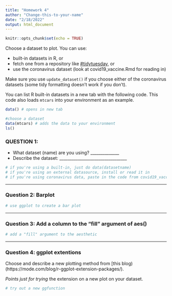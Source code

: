 ```yaml
---
title: "Homework 4"
author: "Change-this-to-your-name"
date: "2/18/2022"
output: html_document
---
```

```r
knitr::opts_chunk$set(echo = TRUE)
```

Choose a dataset to plot. You can use:

* built-in datasets in R, or 
* fetch one from a repository like [#tidytuesday](https://github.com/rfordatascience/tidytuesday#datasets), or
* use the coronavirus dataset (look at covid19_vaccine.Rmd for reading in)

Make sure you use `update_dataset()` if you choose either of the coronavirus datasets (some tidy formatting doesn't work if you don't).

You can list R built-in datasets in a new tab with the following code. This code also loads `mtcars` into your environment as an example.
```r
data() # opens in new tab

#choose a dataset
data(mtcars) # adds the data to your environment
ls()
```

### QUESTION 1:
* What dataset (name) are you using? ______________
* Describe the dataset: _________________________________

```r
# if you're using a built-in, just do data(datasetname)
# if you're using an external datasource, install or read it in
# if you're using coronavirus data, paste in the code from covid19_vaccine.Rmd
```

----

### Question 2: Barplot
```r
# use ggplot to create a bar plot
```

----

### Question 3: Add a column to the "fill" argument of aes()
```r
# add a "fill" argument to the aesthetic
```

----

### Question 4: ggplot extentions
Choose and describe a new plotting method from [this blog)(https://mode.com/blog/r-ggplot-extension-packages/).

*Points just for trying* the extension on a new plot on your dataset.
```r
# try out a new ggfunction
```